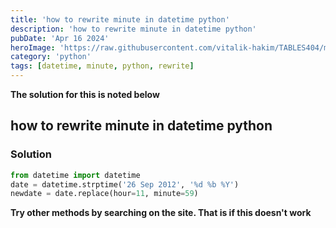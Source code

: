 ```yaml
---
title: 'how to rewrite minute in datetime python'
description: 'how to rewrite minute in datetime python'
pubDate: 'Apr 16 2024'
heroImage: 'https://raw.githubusercontent.com/vitalik-hakim/TABLES404/main/error_b/python.jpg'
category: 'python'
tags: [datetime, minute, python, rewrite]
---
```


**The solution for this is noted below**

## how to rewrite minute in datetime python

### Solution

```python
from datetime import datetime
date = datetime.strptime('26 Sep 2012', '%d %b %Y')
newdate = date.replace(hour=11, minute=59)
```

**Try other methods by searching on the site. That is if this doesn't work**
